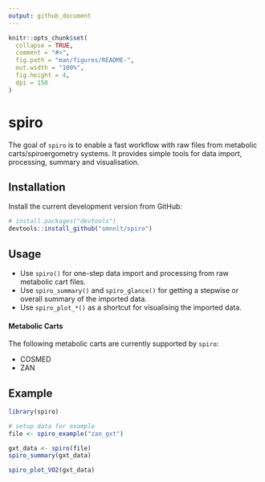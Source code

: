 ```yaml
---
output: github_document
---
```


<!-- README.md is generated from README.Rmd. Please edit that file -->

```r
knitr::opts_chunk$set(
  collapse = TRUE,
  comment = "#>",
  fig.path = "man/figures/README-",
  out.width = "100%",
  fig.height = 4,
  dpi = 150
)
```

# spiro

The goal of `spiro` is to enable a fast workflow with raw files from metabolic
carts/spiroergometry systems. It provides simple tools for data
import, processing, summary and visualisation.

## Installation

Install the current development version from GitHub:

``` r
# install.packages("devtools")
devtools::install_github("smnnlt/spiro")
```

## Usage

* Use `spiro()` for one-step data import and processing from raw metabolic cart
  files. 
* Use `spiro_summary()` and `spiro_glance()` for getting a stepwise or
  overall summary of the imported data. 
* Use `spiro_plot_*()` as a shortcut for visualising the imported data.
  
#### Metabolic Carts

The following metabolic carts are currently supported by `spiro`:

* COSMED
* ZAN

## Example

```r
library(spiro)

# setup data for example
file <- spiro_example("zan_gxt")

gxt_data <- spiro(file)
spiro_summary(gxt_data)

spiro_plot_VO2(gxt_data)
```
